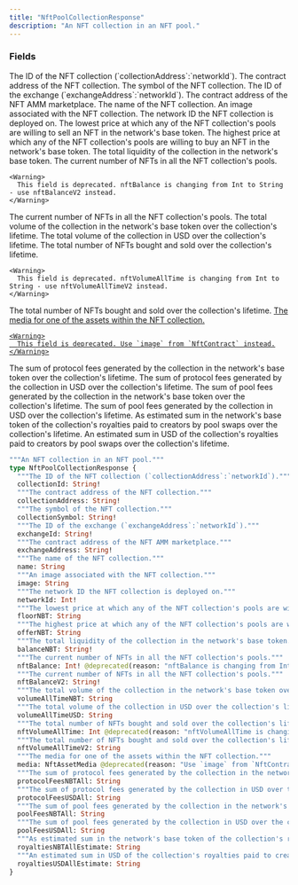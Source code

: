 ```yaml
---
title: "NftPoolCollectionResponse"
description: "An NFT collection in an NFT pool."
---
```


### Fields

<ResponseField name="collectionId" type="String!" required>
  The ID of the NFT collection (`collectionAddress`:`networkId`).
</ResponseField>

<ResponseField name="collectionAddress" type="String!" required>
  The contract address of the NFT collection.
</ResponseField>

<ResponseField name="collectionSymbol" type="String!" required>
  The symbol of the NFT collection.
</ResponseField>

<ResponseField name="exchangeId" type="String!" required>
  The ID of the exchange (`exchangeAddress`:`networkId`).
</ResponseField>

<ResponseField name="exchangeAddress" type="String!" required>
  The contract address of the NFT AMM marketplace.
</ResponseField>

<ResponseField name="name" type="String">
  The name of the NFT collection.
</ResponseField>

<ResponseField name="image" type="String">
  An image associated with the NFT collection.
</ResponseField>

<ResponseField name="networkId" type="Int!" required>
  The network ID the NFT collection is deployed on.
</ResponseField>

<ResponseField name="floorNBT" type="String">
  The lowest price at which any of the NFT collection&#39;s pools are willing to sell an NFT in the network&#39;s base token.
</ResponseField>

<ResponseField name="offerNBT" type="String">
  The highest price at which any of the NFT collection&#39;s pools are willing to buy an NFT in the network&#39;s base token.
</ResponseField>

<ResponseField name="balanceNBT" type="String!" required>
  The total liquidity of the collection in the network&#39;s base token.
</ResponseField>

<ResponseField name="nftBalance" type="Int!" required>
  The current number of NFTs in all the NFT collection&#39;s pools.
    
    <Warning>
      This field is deprecated. nftBalance is changing from Int to String - use nftBalanceV2 instead.
    </Warning>
</ResponseField>

<ResponseField name="nftBalanceV2" type="String!" required>
  The current number of NFTs in all the NFT collection&#39;s pools.
</ResponseField>

<ResponseField name="volumeAllTimeNBT" type="String">
  The total volume of the collection in the network&#39;s base token over the collection&#39;s lifetime.
</ResponseField>

<ResponseField name="volumeAllTimeUSD" type="String">
  The total volume of the collection in USD over the collection&#39;s lifetime.
</ResponseField>

<ResponseField name="nftVolumeAllTime" type="Int">
  The total number of NFTs bought and sold over the collection&#39;s lifetime.
    
    <Warning>
      This field is deprecated. nftVolumeAllTime is changing from Int to String - use nftVolumeAllTimeV2 instead.
    </Warning>
</ResponseField>

<ResponseField name="nftVolumeAllTimeV2" type="String">
  The total number of NFTs bought and sold over the collection&#39;s lifetime.
</ResponseField>

<a href="/api-reference/types/nftassetmedia">
  <ResponseField name="media" type="NftAssetMedia">
    The media for one of the assets within the NFT collection.
    
    <Warning>
      This field is deprecated. Use `image` from `NftContract` instead.
    </Warning>
  </ResponseField>
</a>

<ResponseField name="protocolFeesNBTAll" type="String">
  The sum of protocol fees generated by the collection in the network&#39;s base token over the collection&#39;s lifetime.
</ResponseField>

<ResponseField name="protocolFeesUSDAll" type="String">
  The sum of protocol fees generated by the collection in USD over the collection&#39;s lifetime.
</ResponseField>

<ResponseField name="poolFeesNBTAll" type="String">
  The sum of pool fees generated by the collection in the network&#39;s base token over the collection&#39;s lifetime.
</ResponseField>

<ResponseField name="poolFeesUSDAll" type="String">
  The sum of pool fees generated by the collection in USD over the collection&#39;s lifetime.
</ResponseField>

<ResponseField name="royaltiesNBTAllEstimate" type="String">
  As estimated sum in the network&#39;s base token of the collection&#39;s royalties paid to creators by pool swaps over the collection&#39;s lifetime.
</ResponseField>

<ResponseField name="royaltiesUSDAllEstimate" type="String">
  An estimated sum in USD of the collection&#39;s royalties paid to creators by pool swaps over the collection&#39;s lifetime.
</ResponseField>


```graphql NftPoolCollectionResponse
"""An NFT collection in an NFT pool."""
type NftPoolCollectionResponse {
  """The ID of the NFT collection (`collectionAddress`:`networkId`)."""
  collectionId: String!
  """The contract address of the NFT collection."""
  collectionAddress: String!
  """The symbol of the NFT collection."""
  collectionSymbol: String!
  """The ID of the exchange (`exchangeAddress`:`networkId`)."""
  exchangeId: String!
  """The contract address of the NFT AMM marketplace."""
  exchangeAddress: String!
  """The name of the NFT collection."""
  name: String
  """An image associated with the NFT collection."""
  image: String
  """The network ID the NFT collection is deployed on."""
  networkId: Int!
  """The lowest price at which any of the NFT collection's pools are willing to sell an NFT in the network's base token."""
  floorNBT: String
  """The highest price at which any of the NFT collection's pools are willing to buy an NFT in the network's base token."""
  offerNBT: String
  """The total liquidity of the collection in the network's base token."""
  balanceNBT: String!
  """The current number of NFTs in all the NFT collection's pools."""
  nftBalance: Int! @deprecated(reason: "nftBalance is changing from Int to String - use nftBalanceV2 instead.")
  """The current number of NFTs in all the NFT collection's pools."""
  nftBalanceV2: String!
  """The total volume of the collection in the network's base token over the collection's lifetime."""
  volumeAllTimeNBT: String
  """The total volume of the collection in USD over the collection's lifetime."""
  volumeAllTimeUSD: String
  """The total number of NFTs bought and sold over the collection's lifetime."""
  nftVolumeAllTime: Int @deprecated(reason: "nftVolumeAllTime is changing from Int to String - use nftVolumeAllTimeV2 instead.")
  """The total number of NFTs bought and sold over the collection's lifetime."""
  nftVolumeAllTimeV2: String
  """The media for one of the assets within the NFT collection."""
  media: NftAssetMedia @deprecated(reason: "Use `image` from `NftContract` instead.")
  """The sum of protocol fees generated by the collection in the network's base token over the collection's lifetime."""
  protocolFeesNBTAll: String
  """The sum of protocol fees generated by the collection in USD over the collection's lifetime."""
  protocolFeesUSDAll: String
  """The sum of pool fees generated by the collection in the network's base token over the collection's lifetime."""
  poolFeesNBTAll: String
  """The sum of pool fees generated by the collection in USD over the collection's lifetime."""
  poolFeesUSDAll: String
  """As estimated sum in the network's base token of the collection's royalties paid to creators by pool swaps over the collection's lifetime."""
  royaltiesNBTAllEstimate: String
  """An estimated sum in USD of the collection's royalties paid to creators by pool swaps over the collection's lifetime."""
  royaltiesUSDAllEstimate: String
}
```
